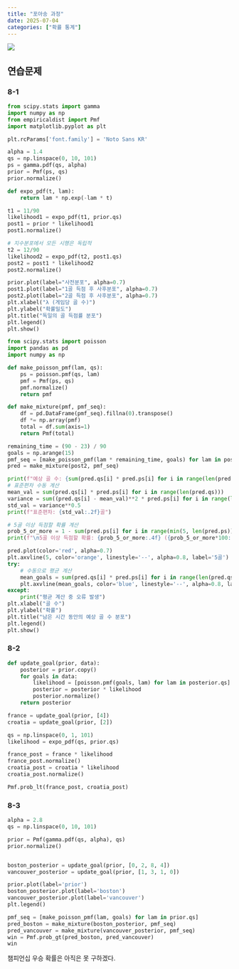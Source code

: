 ```yaml
---
title: "포아송 과정"
date: 2025-07-04
categories: ["확률 통계"]
---
```


![](/img/stat-thumb.jpg){.post-thumbnail}

## 연습문제

### 8-1

```python
from scipy.stats import gamma
import numpy as np
from empiricaldist import Pmf
import matplotlib.pyplot as plt

plt.rcParams['font.family'] = 'Noto Sans KR'

alpha = 1.4
qs = np.linspace(0, 10, 101)
ps = gamma.pdf(qs, alpha)
prior = Pmf(ps, qs)
prior.normalize()
```

```python
def expo_pdf(t, lam):
    return lam * np.exp(-lam * t)

t1 = 11/90
likelihood1 = expo_pdf(t1, prior.qs)
post1 = prior * likelihood1
post1.normalize()

# 지수분포에서 모든 시행은 독립적
t2 = 12/90
likelihood2 = expo_pdf(t2, post1.qs)
post2 = post1 * likelihood2
post2.normalize()

prior.plot(label="사전분포", alpha=0.7)
post1.plot(label="1골 득점 후 사후분포", alpha=0.7)
post2.plot(label="2골 득점 후 사후분포", alpha=0.7)
plt.xlabel("λ (게임당 골 수)")
plt.ylabel("확률밀도")
plt.title("독일의 골 득점률 분포")
plt.legend()
plt.show()
```

```python
from scipy.stats import poisson
import pandas as pd
import numpy as np

def make_poisson_pmf(lam, qs):
    ps = poisson.pmf(qs, lam)
    pmf = Pmf(ps, qs)
    pmf.normalize()
    return pmf

def make_mixture(pmf, pmf_seq):
    df = pd.DataFrame(pmf_seq).fillna(0).transpose()
    df *= np.array(pmf)
    total = df.sum(axis=1)
    return Pmf(total)

remaining_time = (90 - 23) / 90
goals = np.arange(15)
pmf_seq = [make_poisson_pmf(lam * remaining_time, goals) for lam in post2.qs]
pred = make_mixture(post2, pmf_seq)

print(f"예상 골 수: {sum(pred.qs[i] * pred.ps[i] for i in range(len(pred.qs))):.2f}골")
# 표준편차 수동 계산
mean_val = sum(pred.qs[i] * pred.ps[i] for i in range(len(pred.qs)))
variance = sum((pred.qs[i] - mean_val)**2 * pred.ps[i] for i in range(len(pred.qs)))
std_val = variance**0.5
print(f"표준편차: {std_val:.2f}골")

# 5골 이상 득점할 확률 계산
prob_5_or_more = 1 - sum(pred.ps[i] for i in range(min(5, len(pred.ps))))
print(f"\n5골 이상 득점할 확률: {prob_5_or_more:.4f} ({prob_5_or_more*100:.2f}%)")

pred.plot(color='red', alpha=0.7)
plt.axvline(5, color='orange', linestyle='--', alpha=0.8, label='5골')
try:
    # 수동으로 평균 계산
    mean_goals = sum(pred.qs[i] * pred.ps[i] for i in range(len(pred.qs)))
    plt.axvline(mean_goals, color='blue', linestyle='--', alpha=0.8, label=f'평균 ({mean_goals:.2f}골)')
except:
    print("평균 계산 중 오류 발생")
plt.xlabel("골 수")
plt.ylabel("확률")
plt.title("남은 시간 동안의 예상 골 수 분포")
plt.legend()
plt.show()
```

### 8-2

```python
def update_goal(prior, data):
    posterior = prior.copy()
    for goals in data:
        likelihood = [poisson.pmf(goals, lam) for lam in posterior.qs]
        posterior = posterior * likelihood
        posterior.normalize()
    return posterior
```

```python
france = update_goal(prior, [4])
croatia = update_goal(prior, [2])

qs = np.linspace(0, 1, 101)
likelihood = expo_pdf(qs, prior.qs)

france_post = france * likelihood
france_post.normalize()
croatia_post = croatia * likelihood
croatia_post.normalize()

Pmf.prob_lt(france_post, croatia_post)
```

### 8-3

```python
alpha = 2.8
qs = np.linspace(0, 10, 101)

prior = Pmf(gamma.pdf(qs, alpha), qs)
prior.normalize()


boston_posterior = update_goal(prior, [0, 2, 8, 4])
vancouver_posterior = update_goal(prior, [1, 3, 1, 0])

prior.plot(label='prior')
boston_posterior.plot(label='boston')
vancouver_posterior.plot(label='vancouver')
plt.legend()
```

```python
pmf_seq = [make_poisson_pmf(lam, goals) for lam in prior.qs]
pred_boston = make_mixture(boston_posterior, pmf_seq)
pred_vancouver = make_mixture(vancouver_posterior, pmf_seq)
win = Pmf.prob_gt(pred_boston, pred_vancouver)
win
```

챔피언십 우승 확률은 아직은 못 구하겠다.
